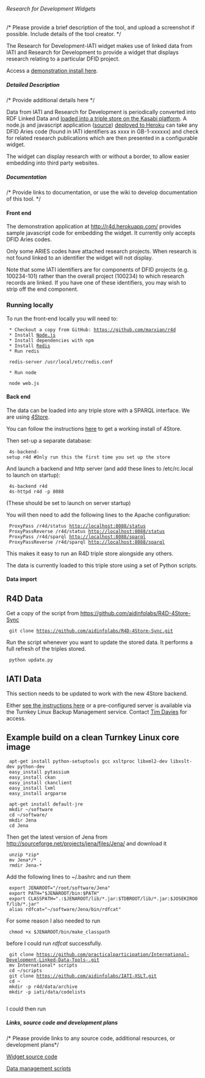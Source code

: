 ====== Research for Development Widgets ======
/* Please provide a brief description of the tool, and upload a screenshot if possible. Include details of the tool creator. */

The Research for Development-IATI widget makes use of linked data from IATI and Research for Development to provide a widget that displays research relating to a particular DFID project. 

Access a [[http://r4d.herokuapp.com/|demonstration install here]].

===== Detailed Description =====
/* Provide additional details here */

Data from IATI and Research for Development is periodically converted into RDF Linked Data and [[kasabi.com/dataset/r4d-aid-data|loaded into a triple store on the Kasabi platform]]. A node.js and javascript application ([[https://github.com/marxian/r4d|source]]) [[http://r4d.herokuapp.com/|deployed to Heroku]] can take any DFID Aries code (found in IATI identifiers as xxxx in GB-1-xxxxxx) and check for related research publications which are then presented in a configurable widget.

The widget can display research with or without a border, to allow easier embedding into third party websites. 

===== Documentation =====
/* Provide links to documentation, or use the wiki to develop documentation of this tool. */

==== Front end ====

The demonstration application at [[http://r4d.herokuapp.com/]] provides sample javascript code for embedding the widget. It currently only accepts DFID Aries codes.

Only some ARIES codes have attached research projects. When research is not found linked to an identifier the widget will not display. 

Note that some IATI identifiers are for components of DFID projects (e.g. 100234-101) rather than the overall project (100234) to which research records are linked. If you have one of these identifiers, you may wish to strip off the end component. 

=== Running locally ===

To run the front-end locally you will need to:

  * Checkout a copy from GitHub: [[https://github.com/marxian/r4d]]
  * Install [[http://nodejs.org/|Node.js]]
  * Install dependencies with npm 
  * Install [[http://redis.io/|Redis]]
  * Run redis

  redis-server /usr/local/etc/redis.conf 

  * Run node

  node web.js
==== Back end ====

The data can be loaded into any triple store with a SPARQL interface. We are using [[4Store]]. 

You can follow the instructions [[4Store|here]] to get a working install of 4Store.

Then set-up a separate database:

  4s-backend-setup r4d #Only run this the first time you set up the store

And launch a backend and http server (and add these lines to /etc/rc.local to launch on startup):

  4s-backend r4d
  4s-httpd r4d -p 8088

(These should be set to launch on server startup)

You will then need to add the following lines to the Apache configuration:

  ProxyPass /r4d/status http://localhost:8088/status
  ProxyPassReverse /r4d/status http://localhost:8088/status
  ProxyPass /r4d/sparql http://localhost:8088/sparql
  ProxyPassReverse /r4d/sparql http://localhost:8088/sparql

This makes it easy to run an R4D triple store alongside any others. 

The data is currently loaded to this triple store using a set of Python scripts. 

==== Data import ====

== R4D Data ==

Get a copy of the script from https://github.com/aidinfolabs/R4D-4Store-Sync 

  git clone https://github.com/aidinfolabs/R4D-4Store-Sync.git

Run the script whenever you want to update the stored data. It performs a full refresh of the triples stored.

  python update.py

== IATI Data ==

<note important>This section needs to be updated to work with the new 4Store backend.</note>

Either [[https://github.com/practicalparticipation/International-Development-Linked-Data-Tools-|see the instructions here]] or a pre-configured server is available via the Turnkey Linux Backup Management service. Contact [[community:user:TimDavies|Tim Davies]] for access.

== Example build on a clean Turnkey Linux core image ==

  apt-get install python-setuptools gcc xsltproc libxml2-dev libxslt-dev python-dev
  easy_install pytassium
  easy_install ckan
  easy_install ckanclient
  easy_install lxml
  easy_install argparse
  
  apt-get install default-jre
  mkdir ~/software
  cd ~/software/
  mkdir Jena
  cd Jena

Then get the latest version of Jena from [[http://sourceforge.net/projects/jena/files/Jena/]] and download it

  unzip *zip*
  mv Jena*/* .
  rmdir Jena-*

Add the following lines to ~/.bashrc and run them

  export JENAROOT="/root/software/Jena"
  export PATH="$JENAROOT/bin:$PATH"
  export CLASSPATH=".:$JENAROOT/lib/*.jar:$TDBROOT/lib/*.jar:$JOSEKIROOT/lib/*.jar"
  alias rdfcat="~/software/Jena/bin/rdfcat"

For some reason I also needed to run

  chmod +x $JENAROOT/bin/make_classpath

before I could run ''rdfcat'' successfully. 

  git clone https://github.com/practicalparticipation/International-Development-Linked-Data-Tools-.git
  mv International* scripts
  cd ~/scripts
  git clone https://github.com/aidinfolabs/IATI-XSLT.git
  cd ~
  mkdir -p r4d/data/archive
  mkdir -p iati/data/codelists
  
I could then run 
  
===== Links, source code and development plans =====
/* Please provide links to any source code, additional resources, or development plans*/

[[https://github.com/marxian/r4d|Widget source code]]

[[https://github.com/practicalparticipation/International-Development-Linked-Data-Tools-|Data management scripts]]